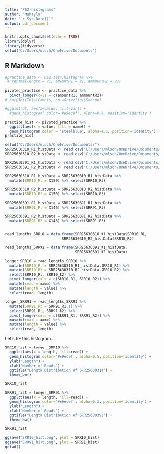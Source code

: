 ---
title: "PS2-histograms"
author: "Makayla"
date: "`r Sys.Date()`"
output: pdf_document
---

```{r setup, include=FALSE}
knitr::opts_chunk$set(echo = TRUE)
library(dplyr)
library(tidyverse)
setwd("C:/Users/mlsch/OneDrive/Documents")
```

## R Markdown

```{r}
#practice_data <- PS2.test.histogram %>% 
 # rename(length = V1, amountR1 = V2, ammountR2 = V3) 
  
pivoted_practice <- practice_data %>% 
  pivot_longer(cols = c(amountR1, ammountR2))
# barplot(TotalCounts, col=Grizzlies$Season)

#ggplot(df, aes(x=value, fill=var)) +
  #geom_histogram( color='#e9ecef', alpha=0.6, position='identity')

practice_hist <- pivoted_practice %>% 
  ggplot(aes(x = value, fill = name)) +
  geom_histogram(color = "steelblue", alpha=0.6, position='identity')
practice_hist
```


```{r}
setwd("C:/Users/mlsch/OneDrive/Documents/")
SRR25630310_R1_histData <- read.csv("C:/Users/mlsch/OneDrive/Documents/SRR25630310_R1_histData")
SRR25630310_R2_histData <- read.csv("C:/Users/mlsch/OneDrive/Documents/SRR25630310_R2_histData")

SRR25630391_R1_histData <- read.csv("C:/Users/mlsch/OneDrive/Documents/SRR25630391_R1_histData")
SRR25630391_R2_histData <- read.csv("C:/Users/mlsch/OneDrive/Documents/SRR25630391_R2_histData")

SRR25630310_R1_histData = SRR25630310_R1_histData %>% 
  mutate(SRR10_R1 = X150) %>% select(SRR10_R1)

SRR25630310_R2_histData = SRR25630310_R2_histData %>% 
  mutate(SRR10_R2 = X150) %>% select(SRR10_R2)

SRR25630391_R1_histData = SRR25630391_R1_histData %>% 
  mutate(SRR91_R1 = X146) %>% select(SRR91_R1)

SRR25630391_R2_histData = SRR25630391_R2_histData %>% 
  mutate(SRR91_R2 = X146) %>% select(SRR91_R2)


read_lengths_SRR10 = data.frame(SRR25630310_R1_histData$SRR10_R1,
                          SRR25630310_R2_histData$SRR10_R2)

read_lengths_SRR91 = data.frame(SRR25630391_R1_histData,
                                SRR25630391_R2_histData)

longer_SRR10 = read_lengths_SRR10 %>% 
  mutate(SRR10_R1 = SRR25630310_R1_histData.SRR10_R1) %>% 
  mutate(SRR10_R2 = SRR25630310_R2_histData.SRR10_R2) %>% 
  select(SRR10_R1, SRR10_R2) %>% 
  pivot_longer(cols = c(SRR10_R1, SRR10_R2)) %>% 
  mutate(read = name) %>% 
  mutate(length = value) %>% 
  select(read, length)

longer_SRR91 = read_lengths_SRR91 %>%
  mutate(SRR91_R2 = SRR91_R1.1) %>% 
  select(SRR91_R1, SRR91_R2) %>% 
  pivot_longer(cols = c(SRR91_R1, SRR91_R2)) %>% 
  mutate(read = name) %>% 
  mutate(length = value) %>% 
  select(read, length)

```



Let's try this histogram...

```{r}

SRR10_hist = longer_SRR10 %>% 
  ggplot(aes(x = length, fill=read)) + 
  geom_histogram(color='#e9ecef', alpha=0.5, position='identity') +
  ylab("Length") +
  xlab("Number of Reads") +
  ggtitle("Length Distribution of SRR25630310") +
  theme_bw()

SRR10_hist

SRR91_hist = longer_SRR91 %>% 
  ggplot(aes(x = length, fill=read)) + 
  geom_histogram(color='#e9ecef', alpha=0.5, position='identity') +
  ylab("Length") +
  xlab("Number of Reads") +
  ggtitle("Length Distribution of SRR25630391") +
  theme_bw() 

SRR91_hist

ggsave("SRR10_hist.png", plot = SRR10_hist)
ggsave("SRR91_hist.png", plot = SRR91_hist)
getwd()
```